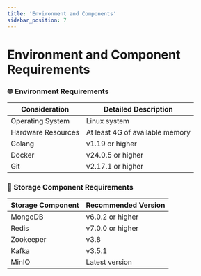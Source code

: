 ```yaml
---
title: 'Environment and Components'
sidebar_position: 7
---
```


# Environment and Component Requirements

### 🌐 Environment Requirements

| Consideration | Detailed Description |
| --- | --- |
| Operating System | Linux system |
| Hardware Resources | At least 4G of available memory |
| Golang | v1.19 or higher |
| Docker | v24.0.5 or higher |
| Git | v2.17.1 or higher |

### 💾 Storage Component Requirements

| Storage Component | Recommended Version |
| --- | --- |
| MongoDB | v6.0.2 or higher |
| Redis | v7.0.0 or higher |
| Zookeeper | v3.8 |
| Kafka | v3.5.1 |
| MinIO | Latest version |

